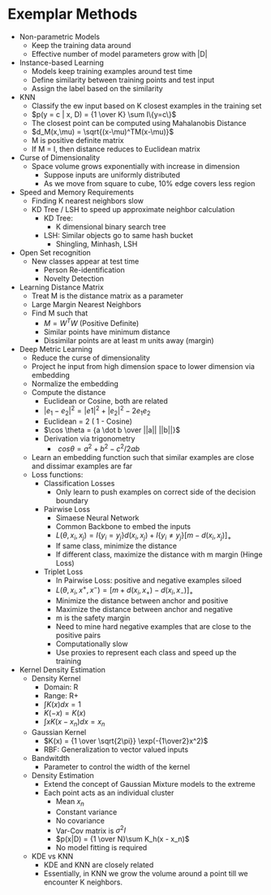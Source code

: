 # Exemplar Methods

- Non-parametric Models
    - Keep the training data around
    - Effective number of model parameters grow with |D|

- Instance-based Learning
    - Models keep training examples around test time
    - Define similarity between training points and test input
    - Assign the label based on the similarity

- KNN
    - Classify the ew input based on K closest examples in the training set
    - $p(y = c | x, D) = {1 \over K} \sum  I\{y=c\}$
    - The closest point can be computed using Mahalanobis Distance
    - $d_M(x,\mu) = \sqrt{(x-\mu)^TM(x-\mu)}$
    - M is positive definite matrix
    - If M = I, then distance reduces to Euclidean matrix

- Curse of Dimensionality
    - Space volume grows exponentially with increase in dimension
        - Suppose inputs are uniformly distributed
        - As we move from square to cube, 10% edge covers less region

- Speed and Memory Requirements
    - Finding K nearest neighbors slow
    - KD Tree / LSH to speed up approximate neighbor calculation
        - KD Tree:
            - K dimensional binary search tree
        - LSH: Similar objects go to same hash bucket
            - Shingling, Minhash, LSH

- Open Set recognition
    - New classes appear at test time
        - Person Re-identification
        - Novelty Detection

- Learning Distance Matrix
    - Treat M is the distance matrix as a parameter
    - Large Margin Nearest Neighbors
    - Find M such that
        - $M = W^T W$ (Positive Definite)
        - Similar points have minimum distance
        - Dissimilar points are at least m units away (margin) 

- Deep Metric Learning
    - Reduce the curse of dimensionality
    - Project he input from high dimension space to lower dimension via embedding
    - Normalize the embedding
    - Compute the distance
        - Euclidean or Cosine, both are related
        - $|e_1 - e_2|^2 = |e1|^2 + |e_2|^2 - 2e_1 e_2$
        - Euclidean = 2 ( 1 - Cosine)
        - $\cos \theta = {a \dot b \over ||a|| ||b||}$
        - Derivation via trigonometry 
            - $\ cos \theta = a^2 + b ^ 2 - c^2 / 2 a b$
    - Learn an embedding function such that similar examples are close and dissimar examples are far
    - Loss functions:
        - Classification Losses
            - Only learn to push examples on correct side of the decision boundary
        - Pairwise Loss
            - Simaese Neural Network
            - Common Backbone to embed the inputs
            - $L(\theta, x_i, x_j) =  I \{y_i =y_j\} d(x_i, x_j) +  I \{y_i \ne y_j\} [m - d(x_i, x_j)]_+$
            - If same class, minimize the distance
            - If different class, maximize the distance with m margin (Hinge Loss)
        - Triplet Loss
            - In Pairwise Loss: positive and negative examples siloed
            - $L(\theta, x_i, x^+, x^-) = [m + d(x_i, x_+) - d(x_i, x_-)]_+$
            - Minimize the distance between anchor and positive
            - Maximize the distance between anchor and negative
            - m is the safety margin
            - Need to mine hard negative examples that are close to the positive pairs
            - Computationally slow
            - Use proxies to represent each class and speed up the training

- Kernel Density Estimation
    - Density Kernel
        - Domain: R
        - Range: R+
        - $\int K(x)dx = 1$
        - $K(-x) = K(x)$
        - $\int x K(x-x_n) dx = x_n$
    - Gaussian Kernel
        - $K(x) = {1 \over \sqrt{2\pi}} \exp(-{1\over2}x^2)$
        - RBF: Generalization to vector valued inputs
    - Bandwitdth
        - Parameter to control the width of the kernel
    - Density Estimation
        - Extend the concept of Gaussian Mixture models to the extreme
        - Each point acts as an individual cluster
            - Mean $x_n$ 
            - Constant variance
            - No covariance
            - Var-Cov matrix is $\sigma^2 I$
            - $p(x|D) = {1 \over N}\sum K_h(x - x_n)$
            - No model fitting is required
    - KDE vs KNN
        - KDE and KNN are closely related
        - Essentially, in KNN we grow the volume around a point till we encounter K neighbors.
    

